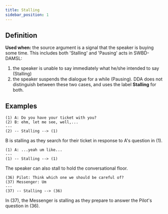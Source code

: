```yaml
---
title: Stalling
sidebar_position: 1
---
```


## Definition

**Used when:** the source argument is a signal that the speaker is buying some time.
This includes both 'Stalling' and 'Pausing' acts in SWBD-DAMSL:
1. the speaker is unable to say immediately what he/she intended to say (Stalling)
2. the speaker suspends the dialogue for a while (Pausing).
DDA does not distinguish between these two cases, and uses the label **Stalling** for both.



## Examples

```
(1) A: Do you have your ticket with you?
(2) B: ehm, let me see, well,...
---
(2) -- Stalling --> (1)
```
B is stalling as they search for their ticket in response to A's question in (1).

```
(1) A: ...yeah um like...
---
(1) -- Stalling --> (1)
```
The speaker can also stall to hold the conversational floor.

```
(36) Pilot: Think which one we should be careful of?
(37) Messenger: Um
---
(37) -- Stalling --> (36)
```
In (37), the Messenger is stalling as they prepare to answer the Pilot's question in (36).